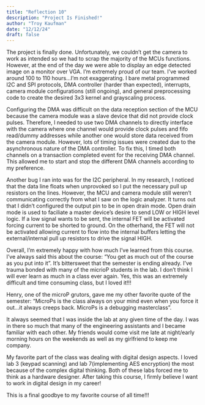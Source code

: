 ```yaml
---
title: "Reflection 10"
description: "Project Is Finished!"
author: "Troy Kaufman"
date: "12/12/24"
draft: false
---
```


The project is finally done. Unfortunately, we couldn't get the camera to work as intended so we had to scrap the majority of the MCUs functions. However, at the end of the day we were able to display an edge detected image on a monitor over VGA. I'm extremely proud of our team. I've worked around 100 to 110 hours...I'm not exaggerating. I bare metal programmed I2C and SPI protocols, DMA controller (harder than expected), interrupts, camera module configurations (still ongoing), and general preprocessing code to create the desired 3x3 kernel and grayscaling process.

Configuring the DMA was difficult on the data reception section of the MCU because the camera module was a slave device that did not provide clock pulses. Therefore, I needed to use two DMA channels to directly interface with the camera where one channel would provide clock pulses and fifo read/dummy addresses while another one would store data received from the camera module. However, lots of timing issues were created due to the asynchronous nature of the DMA controller. To fix this, I timed both channels on a transaction completed event for the receiving DMA channel. This allowed me to start and stop the different DMA channels according to my preference. 

Another bug I ran into was for the I2C peripheral. In my research, I noticed that the data line floats when unprovoked so I put the necessary pull up resistors on the lines. However, the MCU and camera module still weren't communicating correctly from what I saw on the logic analyzer. It turns out that I didn't configured the output pin to be in open drain mode. Open drain mode is used to faciliate a master device's desire to send LOW or HIGH level logic. If a low signal wants to be sent, the internal FET will be activated forcing current to be shorted to ground. On the otherhand, the FET will not be activated allowing current to flow into the internal buffers letting the external/internal pull up resistors to drive the signal HIGH. 

Overall, I'm extremely happy with how much I've learned from this course. I've always said this about the course: "You get as much out of the course as you put into it". It's bittersweet that the semester is ending already. I've trauma bonded with many of the micrioP students in the lab. I don't think I will ever learn as much in a class ever again. Yes, this was an extremely difficult and time consuming class, but I loved it!!! 

Henry, one of the microP grutors, gave me my other favorite quote of the semester: "MicroPs is the class always on your mind even when you force it out...it always creeps back. MicroPs is a debugging masterclass". 

It always seemed that I was inside the lab at any given time of the day. I was in there so much that many of the engineering assistants and I became familiar with each other. My friends would come visit me late at night/early morning hours on the weekends as well as my girlfriend to keep me company. 

My favorite part of the class was dealing with digital design aspects. I loved lab 3 (keypad scanning) and lab 7(implementing AES encryption) the most because of the complex digital thinking. Both of these labs forced me to think as a hardware designer. After taking this course, I firmly believe I want to work in digital design in my career!

This is a final goodbye to my favorite course of all time!!!